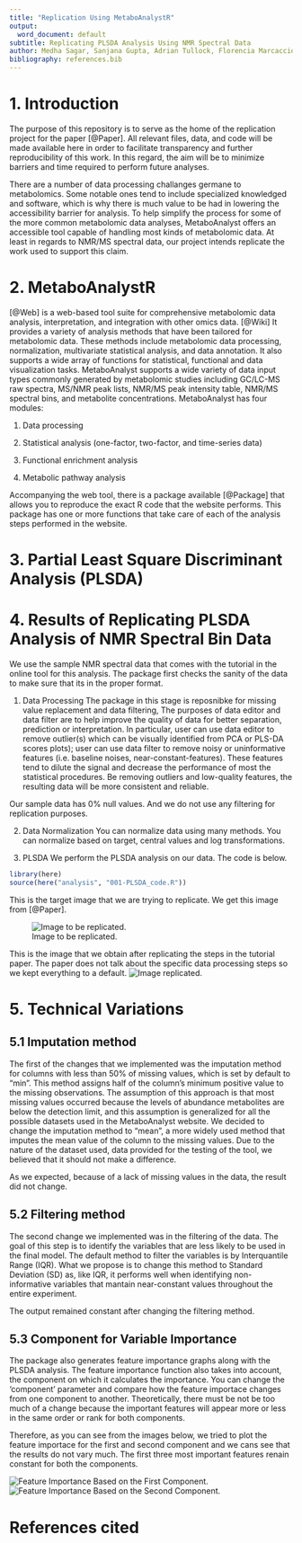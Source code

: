 ```yaml
---
title: "Replication Using MetaboAnalystR"
output:
  word_document: default
subtitle: Replicating PLSDA Analysis Using NMR Spectral Data
author: Medha Sagar, Sanjana Gupta, Adrian Tullock, Florencia Marcaccio, Faryal Usman
bibliography: references.bib
---
```


# 1. Introduction
The purpose of this repository is to serve as the home of the replication project for the paper [@Paper]. All relevant files, data, and code will be made available here in order to facilitate transparency and further reproducibility of this work. In this regard, the aim will be to minimize barriers and time required to perform future analyses. 

There are a number of data processing challanges germane to metabolomics. Some notable ones tend to include specialized knowledged and software, which is why there is much value to be had in lowering the accessibility barrier for analysis. To help simplify the process for some of the more common metabolomic data analyses, MetaboAnalyst offers an accessible tool capable of handling most kinds of metabolomic data. At least in regards to NMR/MS spectral data, our project intends replicate the work used to support this claim.


# 2. MetaboAnalystR
[@Web] is a web-based tool suite for comprehensive metabolomic data analysis, interpretation, and integration with other omics data. [@Wiki] It provides a variety of analysis methods that have been tailored for metabolomic data. These methods include metabolomic data processing, normalization, multivariate statistical analysis, and data annotation. It also supports a wide array of functions for statistical, functional and data visualization tasks. MetaboAnalyst supports a wide variety of data input types commonly generated by metabolomic studies including GC/LC-MS raw spectra, MS/NMR peak lists, NMR/MS peak intensity table, NMR/MS spectral bins, and metabolite concentrations.
MetaboAnalyst has four modules:  

1. Data processing

2. Statistical analysis (one-factor, two-factor, and time-series data)

3. Functional enrichment analysis

4. Metabolic pathway analysis

Accompanying the web tool, there is a package available [@Package] that allows you to reproduce the exact R code that the website performs. This package has one or more functions that take care of each of the analysis steps performed in the website. 

# 3. Partial Least Square Discriminant Analysis (PLSDA)


# 4. Results of Replicating PLSDA Analysis of NMR Spectral Bin Data

We use the sample NMR spectral data that comes with the tutorial in the online tool for this analysis. 
The package first checks the sanity of the data to make sure that its in the proper format. 

1. Data Processing
The package in this stage is reposnibke for missing value replacement and data filtering, 
The purposes of data editor and data filter are to help improve the quality of data for better separation, prediction or interpretation. In particular, user can use data editor to remove outlier(s) which can be visually identified from PCA or PLS-DA scores plots); user can use data filter to remove noisy or uninformative features (i.e. baseline noises, near-constant-features). These features tend to dilute the signal and decrease the performance of most the statistical procedures. Be removing outliers and low-quality features, the resulting data will be more consistent and reliable.

Our sample data has 0% null values. And we do not use any filtering for replication purposes. 

2. Data Normalization
You can normalize data using many methods. 
You can normalize based on target, central values and log transformations.

3. PLSDA
We perform the PLSDA analysis on our data. The code is below.


```r
library(here)
source(here("analysis", "001-PLSDA_code.R"))
```

This is the target image that we are trying to replicate. We get this image from [@Paper]. 

![Image to be replicated.](figures/image_to_be_replicated.jpg)

This is the image that we obtain after replicating the steps in the tutorial paper. 
The paper does not talk about the specific data processing steps so we kept everything to a default.
![Image replicated.](figures/pls_score3d_0_dpi72.png)

# 5. Technical Variations

## 5.1 Imputation method
The first of the changes that we implemented was the imputation method for columns with less than 50% of missing values, which is set by default to "min". This method assigns half of the column's minimum positive value to the missing observations. The assumption of this approach is that most missing values occurred because the levels of abundance metabolites are below the detection limit, and this assumption is generalized for all the possible datasets used in the MetaboAnalyst website. We decided to change the imputation method to "mean", a more widely used method that imputes the mean value of the column to the missing values. Due to the nature of the dataset used, data provided for the testing of the tool, we believed that it should not make a difference.

As we expected, because of a lack of missing values in the data, the result did not change.


## 5.2 Filtering method
The second change we implemented was in the filtering of the data. The goal of this step is to identify the variables that are less likely to be used in the final model. The default method to filter the variables is by Interquantile Range (IQR). What we propose is to change this method to Standard Deviation (SD) as, like IQR, it performs well when identifying non-informative variables that mantain near-constant values throughout the entire experiment.

The output remained constant after changing the filtering method.



## 5.3 Component for Variable Importance
The package also generates feature importance graphs along with the PLSDA analysis. The feature importance function also takes into account, the component on which it calculates the importance. You can change the 'component' parameter and compare how the feature importace changes from one component to another. Theoretically, there must be not be too much of a change because the important features will appear more or less in the same order or rank for both components. 

Therefore, as you can see from the images below, we tried to plot the feature importace for the first and second component and we cans see that the results do not vary much. The first three most important features renain constant for both the components. 

![Feature Importance Based on the First Component.](figures/pls_imp_0_dpi72.png)
![Feature Importance Based on the Second Component.](figures/pls_imp_2_dpi72.png)



# References cited
